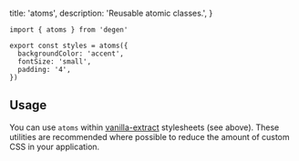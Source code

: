 
  title: 'atoms',
  description: 'Reusable atomic classes.',
}

```tsx
import { atoms } from 'degen'
```

```tsx
export const styles = atoms({
  backgroundColor: 'accent',
  fontSize: 'small',
  padding: '4',
})
```

## Usage

You can use `atoms` within [vanilla-extract](https://vanilla-extract.style/) stylesheets (see above). These utilities are recommended where possible to reduce the amount of custom CSS in your application.

